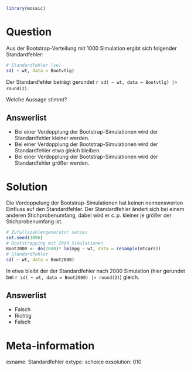 ```r
library(mosaic)
```

Question
========

Aus der Bootstrap-Verteilung mit 1000 Simulation ergibt sich folgender Standardfehler:
```r
# Standardfehler (se)
sd( ~ wt, data = Bootvtlg)
```

Der Standardfehler beträgt gerundet `r sd( ~ wt, data = Bootvtlg) |> round(2)`.

Welche Aussage stimmt?

Answerlist
----------
* Bei einer Verdopplung der Bootstrap-Simulationen wird der Standardfehler kleiner werden.
* Bei einer Verdopplung der Bootstrap-Simulationen wird der Standardfehler etwa gleich bleiben.
* Bei einer Verdopplung der Bootstrap-Simulationen wird der Standardfehler größer werden.

Solution
========

Die Verdoppelung der Bootstrap-Simulationen hat keinen nennenswerten Einfluss auf den Standardfehler.
Der Standardfehler ändert sich bei einem anderen Stichprobenumfang, dabei wird er c.$\,$p. kleiner je größer der Stichprobenumfang ist.

```r
# Zufallszahlengenerator setzen
set.seed(1896)
# Bootstrapping mit 2000 Simulationen
Boot2000 <- do(2000)* lm(mpg ~ wt, data = resample(mtcars))
# Standardfehler
sd( ~ wt, data = Boot2000)
```

In etwa bleibt der der Standardfehler nach 2000 Simulation (hier gerundet bei `r sd( ~ wt, data = Boot2000) |> round(2)`) gleich.

Answerlist
----------
* Falsch
* Richtig
* Falsch


Meta-information
================
exname: Standardfehler
extype: schoice
exsolution: 010